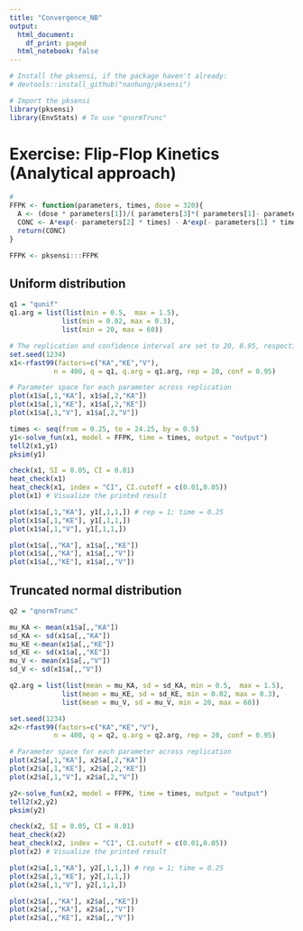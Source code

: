 ```yaml
---
title: "Convergence_NB"
output:
  html_document:
    df_print: paged
  html_notebook: false
---
```


```r
# Install the pksensi, if the package haven't already:
# devtools::install_github("nanhung/pksensi")

# Import the pksensi
library(pksensi)
library(EnvStats) # To use "qnormTrunc"

```

# Exercise: Flip-Flop Kinetics (Analytical approach)

```r
#
FFPK <- function(parameters, times, dose = 320){
  A <- (dose * parameters[1])/( parameters[3]*( parameters[1]- parameters[2]))
  CONC <- A*exp(- parameters[2] * times) - A*exp(- parameters[1] * times)
  return(CONC)
}

FFPK <- pksensi:::FFPK
```


## Uniform distribution

```r
q1 = "qunif"
q1.arg = list(list(min = 0.5,  max = 1.5), 
             list(min = 0.02, max = 0.3),
             list(min = 20, max = 60))

# The replication and confidence interval are set to 20, 0.95, respectively.
set.seed(1234)
x1<-rfast99(factors=c("KA","KE","V"),
           n = 400, q = q1, q.arg = q1.arg, rep = 20, conf = 0.95)

# Parameter space for each parameter across replication
plot(x1$a[,1,"KA"], x1$a[,2,"KA"])
plot(x1$a[,1,"KE"], x1$a[,2,"KE"])
plot(x1$a[,1,"V"], x1$a[,2,"V"])
```


```r
times <- seq(from = 0.25, to = 24.25, by = 0.5)
y1<-solve_fun(x1, model = FFPK, time = times, output = "output")
tell2(x1,y1)
pksim(y1)
```

```r
check(x1, SI = 0.05, CI = 0.01)
heat_check(x1)
heat_check(x1, index = "CI", CI.cutoff = c(0.01,0.05))
plot(x1) # Visualize the printed result 
```

```r
plot(x1$a[,1,"KA"], y1[,1,1,]) # rep = 1; time = 0.25
plot(x1$a[,1,"KE"], y1[,1,1,])
plot(x1$a[,1,"V"], y1[,1,1,])

plot(x1$a[,,"KA"], x1$a[,,"KE"])
plot(x1$a[,,"KA"], x1$a[,,"V"])
plot(x1$a[,,"KE"], x1$a[,,"V"])
```

## Truncated normal distribution

```r
q2 = "qnormTrunc"

mu_KA <- mean(x1$a[,,"KA"]) 
sd_KA <- sd(x1$a[,,"KA"])
mu_KE <-mean(x1$a[,,"KE"])
sd_KE <- sd(x1$a[,,"KE"])
mu_V <- mean(x1$a[,,"V"])
sd_V <- sd(x1$a[,,"V"])

q2.arg = list(list(mean = mu_KA, sd = sd_KA, min = 0.5,  max = 1.5), 
             list(mean = mu_KE, sd = sd_KE, min = 0.02, max = 0.3),
             list(mean = mu_V, sd = mu_V, min = 20, max = 60))

set.seed(1234)
x2<-rfast99(factors=c("KA","KE","V"),
           n = 400, q = q2, q.arg = q2.arg, rep = 20, conf = 0.95)

# Parameter space for each parameter across replication
plot(x2$a[,1,"KA"], x2$a[,2,"KA"])
plot(x2$a[,1,"KE"], x2$a[,2,"KE"])
plot(x2$a[,1,"V"], x2$a[,2,"V"])
```


```r
y2<-solve_fun(x2, model = FFPK, time = times, output = "output")
tell2(x2,y2)
pksim(y2)
```

```r
check(x2, SI = 0.05, CI = 0.01)
heat_check(x2)
heat_check(x2, index = "CI", CI.cutoff = c(0.01,0.05))
plot(x2) # Visualize the printed result 
```


```r
plot(x2$a[,1,"KA"], y2[,1,1,]) # rep = 1; time = 0.25
plot(x2$a[,1,"KE"], y2[,1,1,])
plot(x2$a[,1,"V"], y2[,1,1,])

plot(x2$a[,,"KA"], x2$a[,,"KE"])
plot(x2$a[,,"KA"], x2$a[,,"V"])
plot(x2$a[,,"KE"], x2$a[,,"V"])
```